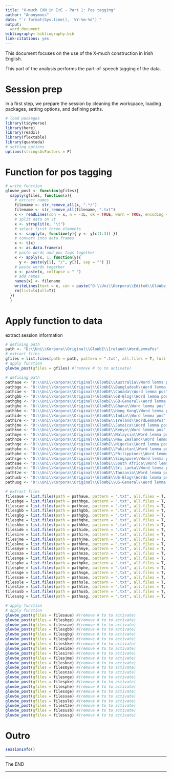 ---
title: "X-much CXN in IrE - Part 1: Pos tagging"
author: "Anonymous"
date: "`r format(Sys.time(), '%Y-%m-%d')`"
output:
  word_document
bibliography: bibliography.bib
link-citations: yes
---

This document focuses on the use of the X-much construction in Irish English. 

This part of the analysis performs the part-of-speech tagging of the data.

# Session prep

In a first step, we prepare the session by cleaning the workspace, loading packages, setting options, and defining paths.

```{r xmprep_1_01}
# load packages
library(tidyverse)
library(here)
library(readxl)
library(flextable)
library(quanteda)
# setting options
options(stringsAsFactors = F)
```

# Function for pos tagging

```{r xmpos_1_03}
# write function
glowbe_post <- function(gfiles){
  sapply(gfiles, function(x){
    # extract names
    filename <- str_remove_all(x, ".*/")
    filename <- str_remove_all(filename, ".txt")
    x <- readLines(con = x, n = -1L, ok = TRUE, warn = TRUE, encoding = "unknown", skipNul = T)
    # split data on \t
    x <- strsplit(x, "\t")
    # select first three elements
    x <- sapply(x, function(y){ y <- y[c(1:3)] })
    # convert into data.frames
    x <- t(x)
    x <- as.data.frame(x)
    # paste words and pos tags together
    x <- apply(x, 1, function(y){
      y <- paste(y[1], "/", y[3], sep = "") })
    # paste words together
    x <- paste(x, collapse = " ")
    # add names
    names(x) <- filename
    writeLines(text = x, con = paste("D:\\Uni\\Korpora\\Edited\\GloWbe_postagged/", names(x),".txt", sep = ""))
    rm(list=ls(all=T))
  })
  }
```


# Apply function to data

extract session information

```{r xmpos_1_05, echo = T, eval = F}
# defining path
path <- "D:\\Uni\\Korpora\\Original\\GloWbE\\Ireland\\WordLemmaPos"
# extract files
gfiles = list.files(path = path, pattern = ".txt", all.files = T, full.names = T, recursive = T, ignore.case = T, include.dirs = T)
# apply function
glowbe_post(gfiles = gfiles) #(remove # to to activate)
```

```{r xmpos_1_05}
# defining path
pathaue <- "D:\\Uni\\Korpora\\Original\\GloWbE\\Australia\\Word lemma pos"
pathbge <- "D:\\Uni\\Korpora\\Original\\GloWbE\\Bangladesh\\Word lemma pos"
pathcae <- "D:\\Uni\\Korpora\\Original\\GloWbE\\Canada\\Word lemma pos"
pathgbb <- "D:\\Uni\\Korpora\\Original\\GloWbE\\GB-Blog\\Word lemma pos"
pathgbg <- "D:\\Uni\\Korpora\\Original\\GloWbE\\GB-General\\Word lemma pos"
pathghe <- "D:\\Uni\\Korpora\\Original\\GloWbE\\Ghana\\Word lemma pos"
pathhke <- "D:\\Uni\\Korpora\\Original\\GloWbE\\Hong Kong\\Word lemma pos"
pathide <- "D:\\Uni\\Korpora\\Original\\GloWbE\\India\\Word lemma pos"
pathire <- "D:\\Uni\\Korpora\\Original\\GloWbE\\Ireland\\WordLemmaPos"
pathjme <- "D:\\Uni\\Korpora\\Original\\GloWbE\\Jamaica\\Word lemma pos"
pathkne <- "D:\\Uni\\Korpora\\Original\\GloWbE\\Kenya\\Word lemma pos"
pathmye <- "D:\\Uni\\Korpora\\Original\\GloWbE\\Malaysia\\Word lemma pos"
pathnze <- "D:\\Uni\\Korpora\\Original\\GloWbE\\New Zealand\\Word lemma pos"
pathnge <- "D:\\Uni\\Korpora\\Original\\GloWbE\\Nigeria\\Word lemma pos"
pathpke <- "D:\\Uni\\Korpora\\Original\\GloWbE\\Pakistan\\Word lemma pos"
pathphe <- "D:\\Uni\\Korpora\\Original\\GloWbE\\Philippines\\Word lemma pos"
pathsge <- "D:\\Uni\\Korpora\\Original\\GloWbE\\Singapore\\Word lemma pos"
pathsae <- "D:\\Uni\\Korpora\\Original\\GloWbE\\South Africa\\Word lemma pos"
pathsle <- "D:\\Uni\\Korpora\\Original\\GloWbE\\Sri Lanka\\Word lemma pos"
pathtze <- "D:\\Uni\\Korpora\\Original\\GloWbE\\Tanzania\\Word lemma pos"
pathusb <- "D:\\Uni\\Korpora\\Original\\GloWbE\\US-Blog\\Words lemma pos"
pathusg <- "D:\\Uni\\Korpora\\Original\\GloWbE\\US-General\\Word lemma pos"
```


```{r listf, echo=T, eval=F}
# extract files
filesaue = list.files(path = pathaue, pattern = ".txt", all.files = T, full.names = T, recursive = T, ignore.case = T, include.dirs = T)
filesbge = list.files(path = pathbge, pattern = ".txt", all.files = T, full.names = T, recursive = T, ignore.case = T, include.dirs = T)
filescae = list.files(path = pathcae, pattern = ".txt", all.files = T, full.names = T, recursive = T, ignore.case = T, include.dirs = T)
filesgbb = list.files(path = pathgbb, pattern = ".txt", all.files = T, full.names = T, recursive = T, ignore.case = T, include.dirs = T)
filesgbg = list.files(path = pathgbg, pattern = ".txt", all.files = T, full.names = T, recursive = T, ignore.case = T, include.dirs = T)
filesghe = list.files(path = pathghe, pattern = ".txt", all.files = T, full.names = T, recursive = T, ignore.case = T, include.dirs = T)
fileshke = list.files(path = pathhke, pattern = ".txt", all.files = T, full.names = T, recursive = T, ignore.case = T, include.dirs = T)
fileside = list.files(path = pathide, pattern = ".txt", all.files = T, full.names = T, recursive = T, ignore.case = T, include.dirs = T)
filesire = list.files(path = pathire, pattern = ".txt", all.files = T, full.names = T, recursive = T, ignore.case = T, include.dirs = T)
filesjme = list.files(path = pathjme, pattern = ".txt", all.files = T, full.names = T, recursive = T, ignore.case = T, include.dirs = T)
fileskne = list.files(path = pathkne, pattern = ".txt", all.files = T, full.names = T, recursive = T, ignore.case = T, include.dirs = T)
filesmye = list.files(path = pathmye, pattern = ".txt", all.files = T, full.names = T, recursive = T, ignore.case = T, include.dirs = T)
filesnze = list.files(path = pathnze, pattern = ".txt", all.files = T, full.names = T, recursive = T, ignore.case = T, include.dirs = T)
filesnge = list.files(path = pathnge, pattern = ".txt", all.files = T, full.names = T, recursive = T, ignore.case = T, include.dirs = T)
filespke = list.files(path = pathpke, pattern = ".txt", all.files = T, full.names = T, recursive = T, ignore.case = T, include.dirs = T)
filesphe = list.files(path = pathphe, pattern = ".txt", all.files = T, full.names = T, recursive = T, ignore.case = T, include.dirs = T)
filessge = list.files(path = pathsge, pattern = ".txt", all.files = T, full.names = T, recursive = T, ignore.case = T, include.dirs = T)
filessae = list.files(path = pathsae, pattern = ".txt", all.files = T, full.names = T, recursive = T, ignore.case = T, include.dirs = T)
filessle = list.files(path = pathsle, pattern = ".txt", all.files = T, full.names = T, recursive = T, ignore.case = T, include.dirs = T)
filestze = list.files(path = pathtze, pattern = ".txt", all.files = T, full.names = T, recursive = T, ignore.case = T, include.dirs = T)
filesusb = list.files(path = pathusb, pattern = ".txt", all.files = T, full.names = T, recursive = T, ignore.case = T, include.dirs = T)
filesusg = list.files(path = pathusg, pattern = ".txt", all.files = T, full.names = T, recursive = T, ignore.case = T, include.dirs = T)
```


```{r}
# apply function
# apply function
glowbe_post(gfiles = filesaue) #(remove # to to activate)
glowbe_post(gfiles = filesbge) #(remove # to to activate)
glowbe_post(gfiles = filescae) #(remove # to to activate)
glowbe_post(gfiles = filesgbb) #(remove # to to activate)
glowbe_post(gfiles = filesgbg) #(remove # to to activate)
glowbe_post(gfiles = filesghe) #(remove # to to activate)
glowbe_post(gfiles = fileshke) #(remove # to to activate)
glowbe_post(gfiles = fileside) #(remove # to to activate)
glowbe_post(gfiles = filesire) #(remove # to to activate)
glowbe_post(gfiles = filesjme) #(remove # to to activate)
glowbe_post(gfiles = fileskne) #(remove # to to activate)
glowbe_post(gfiles = filesmye) #(remove # to to activate)
glowbe_post(gfiles = filesnze) #(remove # to to activate)
glowbe_post(gfiles = filesnge) #(remove # to to activate)
glowbe_post(gfiles = filespke) #(remove # to to activate)
glowbe_post(gfiles = filesphe) #(remove # to to activate)
glowbe_post(gfiles = filessge) #(remove # to to activate)
glowbe_post(gfiles = filessae) #(remove # to to activate)
glowbe_post(gfiles = filessle) #(remove # to to activate)
glowbe_post(gfiles = filestze) #(remove # to to activate)
glowbe_post(gfiles = filesusb) #(remove # to to activate)
glowbe_post(gfiles = filesusg) #(remove # to to activate)
```

# Outro

```{r}
sessionInfo()
```


***

The END

***
